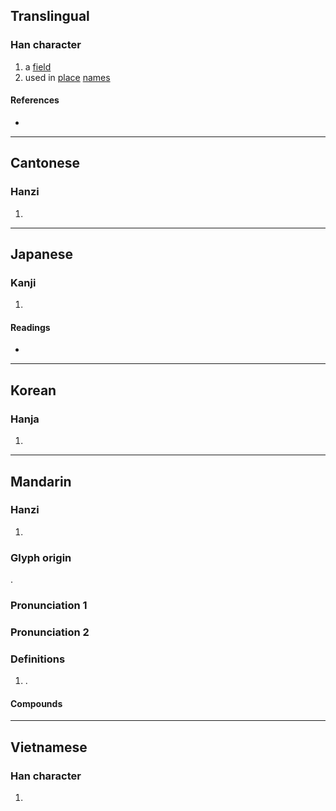 {{character info/new}}
==Translingual==

===Han character===
{{Han char|rn=32|rad=土|as=06|sn=9|four=47120|canj=GBMR|ids=⿰土同}}

# a [[field]]
# used in [[place]] [[name]]s

====References====
* {{Han ref|kx=0227.300|dkj=05031|dj=0463.190|hdz=10439.030|uh=578C|ud=22412|bh=CE54|bd=52820}}

----

==Cantonese==

===Hanzi===
{{yue-hanzi|jyut=[[dung6]], [[tung6]]|y=dung6, tung6}}

# {{defn|lang=yue|sort=土06}}

----

==Japanese==

===Kanji===
{{ja-kanji|grade=|rs=土06}}

# {{defn|lang=ja|sort=土06}}

====Readings====
* {{ja-readings|on=[[とう]] (tō), [[つ]] (tsu)|kun=[[つぼ]] (tsubo)}}

----

==Korean==

===Hanja===
{{ko-hanja|hangeul=동|rv=dong|mr=tong}}

# {{defn|lang=ko|sort=土06}}

----

==Mandarin==

===Hanzi===
{{cmn-hanzi|pin=[[dòng]] ([[dong4]])|wg=tung<sup>4</sup>}}

# {{defn|lang=cmn|sort=土06}}

{{zh-forms}}

===Glyph origin===
{{Han compound|土|同|t1=earth, ground|c1=s|c2=p|ls=psc|}}.

===Pronunciation 1===
{{zh-pron
|m=dòng
|c=
|cat=
}}

===Pronunciation 2===
{{zh-pron
|m=tóng
|c=
|cat=
}}

===Definitions===
{{zh-hanzi}}

# {{zh-only used in|垌塚}}.

====Compounds====
{{zh-der|垌塚}}

----

==Vietnamese==

===Han character===
{{vi-hantu|[[đồng]]|rs=土06}}

# {{defn|lang=vi|sort=土06}}